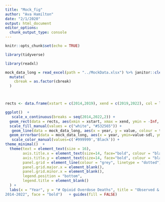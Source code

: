 ```yaml
---
title: "Mock_fig"
author: "Ava Hamilton"
date: "2/1/2020"
output: html_document
editor_options: 
  chunk_output_type: console
---
```


```r
knitr::opts_chunk$set(echo = TRUE)

library(tidyverse)

library(readxl)

```


```r



mock_data_long = read_excel(path = "../MockData.xlsx") %>% janitor::clean_names() %>% 
  mutate(
    cbreak = as.factor(cbreak)
  )



rects <- data.frame(xstart = c(2014,2019), xend = c(2019,2022), col = letters[1:2])

ggplot()  + 
   scale_x_continuous(breaks = seq(2014,2022,2)) +
  geom_rect(data = rects, aes(xmin = xstart, xmax = xend, ymin = -Inf, ymax = Inf, fill = col), alpha = 0.5) +  
  scale_fill_manual(values = c("white", "#532565")) +
   geom_line(data = mock_data_long, aes(x = year, y = value, colour = type )) +
  geom_errorbar(data = mock_data_long, aes(x = year, ymin=value-sdl, ymax=value+sdh, colour = type), width=.2)+
   scale_color_manual(values=c('#999999','Black')) +
theme_minimal()  +
  theme(text = element_text(size = 16),
        axis.title.x = element_text(size=14, face="bold", colour = "black"),    
        axis.title.y = element_text(size=14, face="bold", colour = "black"),
        panel.grid = element_line(colour = "grey", linetype = "dotted"),
        panel.grid.major.x = element_blank(),
        panel.grid.minor.x = element_blank(),
        legend.position = "bottom",
        legend.title = element_blank()
  ) +
  labs(x = "Year", y = "# Opioid Overdose Deaths", title = "Observed & simulated opioid overdose deaths in Erie County,
2014-2022", face = "bold")   + guides(fill = FALSE)


```




